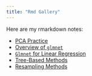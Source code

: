 ```yaml
---
title: "Rmd Gallery"
---
```


Here are my rmarkdown notes:

- [PCA Practice](pca-practice.html)
- [Overview of `glmnet`](glmnet.html)
- [`Glmnet` for Linear Regression](glmnet_linear.html)
- [Tree-Based Methods](tree-based-methods.html)
- [Resampling Methods](resampling-methods.html)